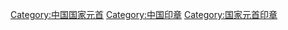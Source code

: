 [[Category:中国国家元首|Category:中国国家元首]]
[[Category:中国印章|Category:中国印章]]
[[Category:国家元首印章|Category:国家元首印章]]